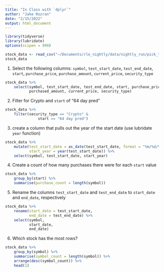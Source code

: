 ```yaml
---
title: "In Class with `dplyr`"
author: "Jake Rozran"
date: "2/15/2022"
output: html_document
---
```


```r
library(tidyverse)
library(lubridate)
options(scipen = 999)

stock_data <- read_csv("~/Documents/rle_nightly/data/nightly_run/pick_tracker_new.csv")
stock_data
```

1. Select the following columns: `symbol`, `test_start_date`, `test_end_date`,
`start`, `purchase_price`, `purchase_amount`, `current_price`, `security_type`

```r
stock_data %>% 
    select(symbol, test_start_date, test_end_date, start, purchase_price,
           purchased_amount, current_price, security_type)
```

2. Filter for Crypto and `start` of "64 day pred"

```r
stock_data %>% 
    filter(security_type == "Crypto" & 
               start == "64 day pred")
```

3. create a column that pulls out the year of the start date (use lubridate 
`year` function)

```r
stock_data %>% 
    mutate(test_start_date = as_date(test_start_date, format = "%m/%d/%y"),
           start_year = year(test_start_date)) %>% 
    select(symbol, test_start_date, start_year)
```

4. Create a count of how many purchases there were for each `start` value

```r
stock_data %>% 
    group_by(start) %>% 
    summarise(purchase_count = length(symbol))
```

5. Rename the columns `test_start_date` and `test_end_date` to `start_date` and
`end_date`, respectively

```r
stock_data %>%
    rename(start_date = test_start_date, 
           end_date = test_end_date) %>%
    select(symbol, 
           start_date,
           end_date)
```

6. Which stock has the most rows?

```r
stock_data %>% 
    group_by(symbol) %>% 
    summarise(symbol_count = length(symbol)) %>%
    arrange(desc(symbol_count)) %>% 
    head(1)
```















